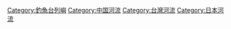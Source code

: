 [[Category:釣魚台列嶼|Category:釣魚台列嶼]]
[[Category:中国河流|Category:中国河流]]
[[Category:台灣河流|Category:台灣河流]]
[[Category:日本河流|Category:日本河流]]